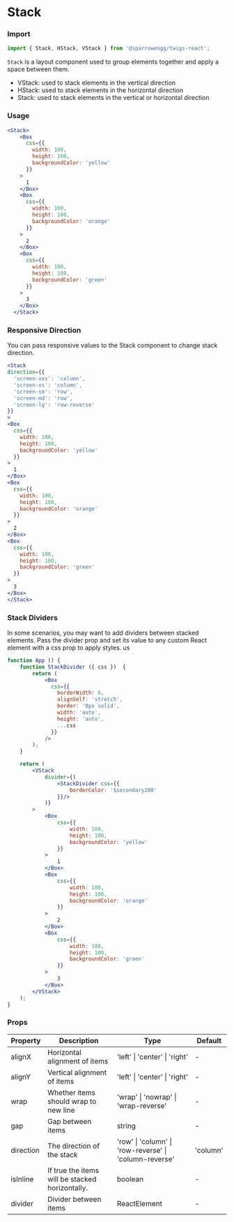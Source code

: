 # Stack

### Import
```jsx
import { Stack, HStack, VStack } from '@sparrowengg/twigs-react';
```

`Stack` is a layout component used to group elements together and apply a space between them.

- VStack: used to stack elements in the vertical direction
- HStack: used to stack elements in the horizontal direction
- Stack: used to stack elements in the vertical or horizontal direction


### Usage 
```jsx live
<Stack>
    <Box
      css={{
        width: 100,
        height: 100,
        backgroundColor: 'yellow'
      }}
    >
      1
    </Box>
    <Box
      css={{
        width: 100,
        height: 100,
        backgroundColor: 'orange'
      }}
    >
      2
    </Box>
    <Box
      css={{
        width: 100,
        height: 100,
        backgroundColor: 'green'
      }}
    >
      3
    </Box>
  </Stack>
```

### Responsive Direction
You can pass responsive values to the Stack component to change stack direction.

```jsx live
<Stack
direction={{
  'screen-xxs': 'column',
  'screen-xs': 'column',
  'screen-sm': 'row',
  'screen-md': 'row',
  'screen-lg': 'row-reverse'
}}
>
<Box
  css={{
    width: 100,
    height: 100,
    backgroundColor: 'yellow'
  }}
>
  1
</Box>
<Box
  css={{
    width: 100,
    height: 100,
    backgroundColor: 'orange'
  }}
>
  2
</Box>
<Box
  css={{
    width: 100,
    height: 100,
    backgroundColor: 'green'
  }}
>
  3
</Box>
</Stack>
```
### Stack Dividers
In some scenarios, you may want to add dividers between stacked elements. Pass the divider prop and set its value to any custom React element with a css prop to apply styles.
us
```jsx live
function App () {
    function StackDivider ({ css })  {
        return (
            <Box
              css={{
                borderWidth: 0,
                alignSelf: 'stretch',
                border: '0px solid',
                width: 'auto',
                height: 'auto',
                ...css
              }}
            />
        );
    }

    return (
        <VStack
            divider={(
                <StackDivider css={{
                    borderColor: '$secondary200'
                }}/>
            )}
        >
            <Box
                css={{
                    width: 100,
                    height: 100,
                    backgroundColor: 'yellow'
                }}
            >
                1
            </Box>
            <Box
                css={{
                    width: 100,
                    height: 100,
                    backgroundColor: 'orange'
                }}
            >
                2
            </Box>
            <Box
                css={{
                    width: 100,
                    height: 100,
                    backgroundColor: 'green'
                }}
            >
                3
            </Box>
        </VStack>
    );
}
```

### Props

| Property   | Description                           | Type    | Default |
|------------|---------------------------------------|---------|---------|
| alignX     | Horizontal alignment of items         | 'left' \| 'center' \| 'right' | - |
| alignY     | Vertical alignment of items           | 'left' \| 'center' \| 'right' | - |
| wrap       | Whether items should wrap to new line | 'wrap' \| 'nowrap' \| 'wrap-reverse' | - |
| gap        | Gap between items                     | string  | - |
| direction  | The direction of the stack            | 'row' \| 'column' \| 'row-reverse' \| 'column-reverse' | 'column' |
| isInline   | If true the items will be stacked horizontally.          | boolean | - |
| divider    | Divider between items                 | ReactElement | - |